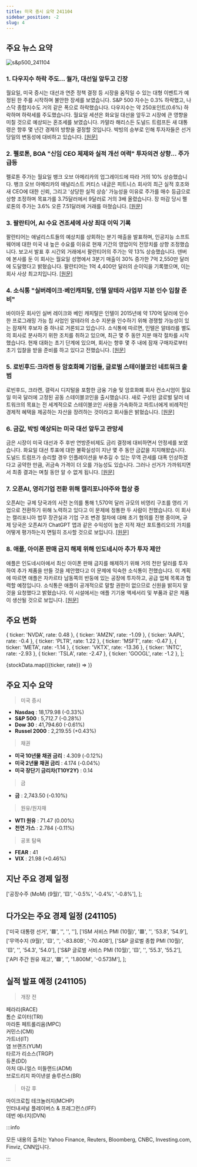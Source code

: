 ```yaml
---
title: 미국 증시 요약 241104
sidebar_position: -2
slug: 4
---
```


## 주요 뉴스 요약

![s&p500_241104](/map/241104.png)

### 1. **다우지수 하락 주도... 월가, 대선일 앞두고 긴장**

월요일, 미국 증시는 대선과 연준 정책 결정 등 시장을 움직일 수 있는 대형 이벤트가 예정된 한 주를 시작하며 불안한 장세를 보였습니다. S&P 500 지수는 0.3% 하락했고, 나스닥 종합지수도 거의 같은 폭으로 하락했습니다. 다우지수는 약 250포인트(0.6%) 하락하며 하락세를 주도했습니다. 월요일 세션은 화요일 대선을 앞두고 시장에 큰 영향을 미칠 것으로 예상되는 혼조세를 보였습니다. 카말라 해리스든 도널드 트럼프든 새 대통령은 향후 몇 년간 경제의 방향을 결정할 것입니다. 박빙의 승부로 인해 투자자들은 선거 당일의 변동성에 대비하고 있습니다. [[원문]](https://finance.yahoo.com/news/live/stock-market-today-dow-leads-stocks-lower-as-wall-street-braces-for-election-day-210042676.html)

### 2. **펠로톤, BOA "신임 CEO 체제와 실적 개선 여력" 투자의견 상향... 주가 급등**

펠로톤 주가는 월요일 뱅크 오브 아메리카의 업그레이드에 따라 거의 10% 상승했습니다. 뱅크 오브 아메리카의 애널리스트 커티스 내글은 피트니스 회사의 최근 실적 호조와 새 CEO에 대한 신뢰, 그리고 '상당한 실적 상승' 가능성을 이유로 주가를 매수 등급으로 상향 조정하며 목표가를 3.75달러에서 9달러로 거의 3배 올렸습니다. 장 마감 당시 펠로톤의 주가는 3.6% 오른 7.51달러에 거래를 마쳤습니다. [[원문]](https://finance.yahoo.com/news/peloton-stock-surges-as-bank-of-america-upgrades-on-new-ceo-substantial-earnings-upside-184229470.html)

### 3. **팔란티어, AI 수요 견조세에 사상 최대 이익 기록**

팔란티어는 애널리스트들의 예상치를 상회하는 분기 매출을 발표하며, 인공지능 소프트웨어에 대한 미국 내 높은 수요를 이유로 현재 기간의 영업이익 전망치를 상향 조정했습니다. 보고서 발표 후 시간외 거래에서 팔란티어의 주가는 약 13% 상승했습니다. 덴버에 본사를 둔 이 회사는 월요일 성명에서 3분기 매출이 30% 증가한 7억 2,550만 달러에 도달했다고 밝혔습니다. 팔란티어는 1억 4,400만 달러의 순이익을 기록했으며, 이는 회사 사상 최고치입니다. [[원문]](https://finance.yahoo.com/news/palantir-reports-record-profit-cites-211608273.html)

### 4. **소식통 "실버레이크·베인캐피탈, 인텔 알테라 사업부 지분 인수 입찰 준비"**

바이아웃 회사인 실버 레이크와 베인 캐피탈은 인텔이 2015년에 약 170억 달러에 인수한 프로그래밍 가능 칩 사업인 알테라의 소수 지분을 인수하기 위해 경쟁할 가능성이 있는 잠재적 후보자 중 하나로 거론되고 있습니다. 소식통에 따르면, 인텔은 알테라를 별도의 회사로 분사하기 위한 조치를 취하고 있으며, 최근 몇 주 동안 지분 매각 절차를 시작했습니다. 현재 대화는 초기 단계에 있으며, 회사는 향후 몇 주 내에 잠재 구매자로부터 초기 입찰을 받을 준비를 하고 있다고 전했습니다. [[원문]](https://www.reuters.com/markets/deals/silver-lake-bain-prepare-bid-multi-billion-stake-intels-altera-unit-sources-say-2024-11-04/)

### 5. **로빈후드·크라켄 등 암호화폐 기업들, 글로벌 스테이블코인 네트워크 출범**

로빈후드, 크라켄, 갤럭시 디지털을 포함한 금융 기술 및 암호화폐 회사 컨소시엄이 월요일 미국 달러에 고정된 공동 스테이블코인을 출시했습니다. 새로 구성된 글로벌 달러 네트워크의 목표는 전 세계적으로 스테이블코인 사용을 가속화하고 파트너에게 비례적인 경제적 혜택을 제공하는 자산을 장려하는 것이라고 회사들은 밝혔습니다. [[원문]](https://www.reuters.com/technology/crypto-firms-including-robinhood-kraken-launch-global-stablecoin-network-2024-11-04/)

### 6. **금값, 박빙 예상되는 미국 대선 앞두고 관망세**

금은 시장이 미국 대선과 주 후반 연방준비제도 금리 결정에 대비하면서 안정세를 보였습니다. 화요일 대선 투표에 대한 불확실성이 지난 몇 주 동안 금값을 지지해왔습니다. 도널드 트럼프가 승리할 경우 인플레이션을 부추길 수 있는 무역 관세를 대폭 인상하겠다고 공약한 만큼, 귀금속 가격이 더 오를 가능성도 있습니다. 그러나 선거가 가까워지면서 최종 결과는 며칠 동안 알 수 없게 됩니다. [[원문]](https://www.bloomberg.com/news/articles/2024-11-05/gold-xauusd-steady-as-market-holds-breath-before-tight-us-election?srnd=phx-markets&embedded-checkout=true)

### 7. **오픈AI, 영리기업 전환 위해 캘리포니아주와 협상 중**

오픈AI는 규제 당국과의 사전 논의를 통해 1,570억 달러 규모의 비영리 구조를 영리 기업으로 전환하기 위해 노력하고 있다고 이 문제에 정통한 두 사람이 전했습니다. 이 회사는 캘리포니아 법무 장관실과 기업 구조 변경 절차에 대해 초기 협의를 진행 중이며, 규제 당국은 오픈AI가 ChatGPT 앱과 같은 수익성이 높은 지적 재산 포트폴리오의 가치를 어떻게 평가하는지 면밀히 조사할 것으로 보입니다. [[원문]](https://www.bloomberg.com/news/articles/2024-11-04/openai-in-talks-with-california-to-become-for-profit-company?srnd=homepage-asia&embedded-checkout=true)

### 8. **애플, 아이폰 판매 금지 해제 위해 인도네시아 추가 투자 제안**

애플은 인도네시아에서 최신 아이폰 판매 금지를 해제하기 위해 거의 천만 달러를 투자하여 추가 제품을 만들 것을 제안했다고 이 문제에 익숙한 소식통이 전했습니다. 이 계획에 따르면 애플은 자카르타 남동쪽의 반둥에 있는 공장에 투자하고, 공급 업체 목록과 협력할 예정입니다. 소식통은 애플이 공개적으로 말할 권한이 없으므로 신원을 밝히지 말 것을 요청했다고 밝혔습니다. 이 시설에서는 애플 기기용 액세서리 및 부품과 같은 제품이 생산될 것으로 보입니다. [[원문]](https://www.bloomberg.com/news/articles/2024-11-05/apple-to-offer-extra-indonesia-investment-to-lift-iphone-ban?srnd=homepage-asia)

## 주요 변화

  { ticker: 'NVDA', rate: 0.48 },
  { ticker: 'AMZN', rate: -1.09 },
  { ticker: 'AAPL', rate: -0.4 },
  { ticker: 'PLTR', rate: 1.22 },
  { ticker: 'MSFT', rate: -0.47 },
  { ticker: 'META', rate: -1.14 },
  { ticker: 'VKTX', rate: -13.36 },
  { ticker: 'INTC', rate: -2.93 },
  { ticker: 'TSLA', rate: -2.47 },
  { ticker: 'GOOGL', rate: -1.2 },
];

{stockData.map(({ticker, rate}) => <StockCardMini key={ticker} ticker={ticker} rate={rate}></StockCardMini>)}

## 주요 지수 요약

> 미국 증시

- **Nasdaq** : 18,179.98 (-0.33%)
- **S&P 500** : 5,712.7 (-0.28%)
- **Dow 30** : 41,794.60 (-0.61%)
- **Russel 2000** : 2,219.55 (+0.43%)

> 채권

- **미국 10년물 채권 금리** : 4.309 (-0.12%)
- **미국 2년물 채권 금리** : 4.174 (-0.04%)
- **미국 장단기 금리차(T10Y2Y)** : 0.14

> 금

- **금** : 2,743.50 (-0.10%)

> 원유/원자재

- **WTI 원유** : 71.47 (0.00%)
- **천연 가스** : 2.784 (-0.11%)

> 공포 탐욕

- **FEAR** : 41
- **VIX** : 21.98 (+0.46%)

## 지난 주요 경제 일정

  ['공장수주 (MoM) (9월)', '🟨', '-0.5%', '-0.4%', '-0.8%'],
];

<EconomicCalendar data={eventsData} />

## 다가오는 주요 경제 일정 (241105)

  ['미국 대통령 선거', '🟥', '', '', ''],
  ['ISM 서비스 PMI (10월)', '🟥', '', '53.8', '54.9'],
  ['무역수지 (9월)', '🟨', '', '-83.80B', '-70.40B'],
  ['S&P 글로벌 종합 PMI (10월)', '🟨', '', '54.3', '54.0'],
  ['S&P 글로벌 서비스 PMI (10월)', '🟨', '', '55.3', '55.2'],
  ['API 주간 원유 재고', '🟩', '', '1.800M', '-0.573M'],
];

<EconomicCalendar data={nextEventsData} />

## 실적 발표 예정 (241105)

> 개장 전

페라리(RACE)  
톰슨 로이터(TRI)  
마라톤 페트롤리움(MPC)  
커민스(CMI)  
가트너(IT)  
염 브랜즈(YUM)  
타르가 리소스(TRGP)  
듀폰(DD)  
아처 대니얼스 미들랜드(ADM)  
브로드리지 파이낸셜 솔루션스(BR)

> 마감 후

마이크로칩 테크놀러지(MCHP)  
인터내셔널 플레이버스 & 프레그런스(IFF)  
데번 에너지(DVN)

:::info

모든 내용의 출처는 Yahoo Finance, Reuters, Bloomberg, CNBC, Investing.com, Finviz, CNN입니다.

:::
